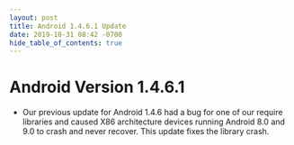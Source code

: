 ```yaml
---
layout: post
title: Android 1.4.6.1 Update
date: 2019-10-31 08:42 -0700
hide_table_of_contents: true
---
```


# Android Version 1.4.6.1

- Our previous update for Android 1.4.6 had a bug for one of our require libraries and caused X86
  architecture devices running Android 8.0 and 9.0 to crash and never recover. This update fixes the
  library crash.
